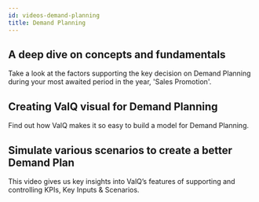 ```yaml
---
id: videos-demand-planning
title: Demand Planning
---
```



## A deep dive on concepts and fundamentals

Take a look at the factors supporting the key decision on Demand Planning during your most awaited period in the year, 'Sales Promotion'.

<Vimeo
    video="https://player.vimeo.com/video/361787457"
    responsive={true}
    width={640}
    height={480}
/>

## Creating ValQ visual for Demand Planning

Find out how ValQ makes it so easy to build a model for Demand Planning.

<Vimeo
    video="https://player.vimeo.com/video/361970640"
    responsive={true}
    width={640}
    height={480}
/>

## Simulate various scenarios to create a better Demand Plan

This video gives us key insights into ValQ’s features of supporting and controlling KPIs, Key Inputs & Scenarios.

<Vimeo
    video="https://player.vimeo.com/video/361969472"
    responsive={true}
    width={640}
    height={480}
/>